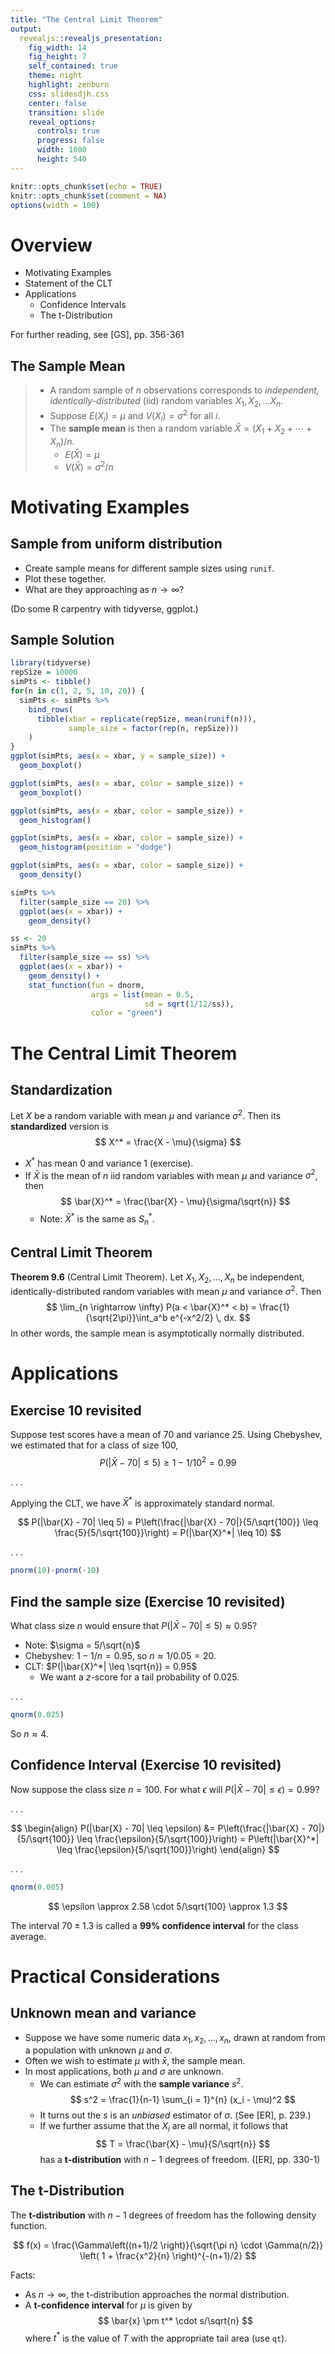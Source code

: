 ```yaml
---
title: "The Central Limit Theorem"
output: 
  revealjs::revealjs_presentation:
    fig_width: 14 
    fig_height: 7
    self_contained: true
    theme: night
    highlight: zenburn
    css: slidesdjh.css
    center: false
    transition: slide
    reveal_options:
      controls: true
      progress: false
      width: 1080
      height: 540
---
```


```r
knitr::opts_chunk$set(echo = TRUE)
knitr::opts_chunk$set(comment = NA)
options(width = 100)
```


# Overview

- Motivating Examples
- Statement of the CLT
- Applications
    - Confidence Intervals
    - The t-Distribution

For further reading, see [GS], pp. 356-361

## The Sample Mean

>- A random sample of $n$ observations corresponds to *independent, identically-distributed* (iid) random variables $X_1, X_2, \ldots X_n$. 
>- Suppose $E(X_i) = \mu$ and $V(X_i) = \sigma^2$ for all $i$.
>- The **sample mean** is then a random variable $\bar{X} = (X_1 + X_2 + \cdots + X_n)/n$.
>    - $E(\bar{X}) = \mu$
>    - $V(\bar{X}) = \sigma^2/n$

# Motivating Examples

## Sample from uniform distribution

- Create sample means for different sample sizes using `runif`.
- Plot these together.
- What are they approaching as $n\rightarrow \infty$?

(Do some R carpentry with tidyverse, ggplot.)

## Sample Solution

```r
library(tidyverse)
repSize = 10000
simPts <- tibble()
for(n in c(1, 2, 5, 10, 20)) {
  simPts <- simPts %>%
    bind_rows(
      tibble(xbar = replicate(repSize, mean(runif(n))), 
             sample_size = factor(rep(n, repSize)))
    )
}
ggplot(simPts, aes(x = xbar, y = sample_size)) +
  geom_boxplot()

ggplot(simPts, aes(x = xbar, color = sample_size)) +
  geom_boxplot()

ggplot(simPts, aes(x = xbar, color = sample_size)) +
  geom_histogram()

ggplot(simPts, aes(x = xbar, color = sample_size)) +
  geom_histogram(position = "dodge")

ggplot(simPts, aes(x = xbar, color = sample_size)) +
  geom_density()

simPts %>%
  filter(sample_size == 20) %>%
  ggplot(aes(x = xbar)) +
    geom_density()

ss <- 20
simPts %>%
  filter(sample_size == ss) %>%
  ggplot(aes(x = xbar)) +
    geom_density() +
    stat_function(fun = dnorm, 
                  args = list(mean = 0.5, 
                              sd = sqrt(1/12/ss)), 
                  color = "green")
```


# The Central Limit Theorem

## Standardization

Let $X$ be a random variable with mean $\mu$ and variance $\sigma^2$. Then its **standardized** version is
$$
X^*  = \frac{X - \mu}{\sigma}
$$

- $X^*$ has mean 0 and variance 1 (exercise).
- If $\bar{X}$ is the mean of $n$ iid random variables with mean $\mu$ and variance $\sigma^2$, then
$$
\bar{X}^* = \frac{\bar{X} - \mu}{\sigma/\sqrt{n}}
$$
    - Note: $\bar{X}^*$ is the same as $S_n^*$.
    
## Central Limit Theorem

**Theorem 9.6** (Central Limit Theorem). Let $X_1, X_2, \ldots, X_n$ be independent, identically-distributed random variables with mean $\mu$ and variance $\sigma^2$. Then
$$
\lim_{n \rightarrow \infty} P(a < \bar{X}^* < b) = \frac{1}{\sqrt{2\pi}}\int_a^b e^{-x^2/2} \, dx.
$$
In other words, the sample mean is asymptotically normally distributed.

# Applications

## Exercise 10 revisited

Suppose test scores have a mean of 70 and variance 25. Using Chebyshev, we estimated that for a class of size 100,
$$
P(|\bar{X} - 70| \leq 5) \geq 1 - 1/10^2 = 0.99
$$

. . .

Applying the CLT, we have $\bar{X}^*$ is approximately standard normal. 

$$
P(|\bar{X} - 70| \leq 5) = P\left(\frac{|\bar{X} - 70|}{5/\sqrt{100}} \leq \frac{5}{5/\sqrt{100}}\right) = P(|\bar{X}^*| \leq 10)
$$

. . .

```r
pnorm(10)-pnorm(-10)
```

## Find the sample size (Exercise 10 revisited)

What class size $n$ would ensure that $P(|\bar{X} - 70| \leq 5) \approx 0.95$? 

- Note: $\sigma = 5/\sqrt{n}$
- Chebyshev: $1 - 1/n = 0.95$, so $n \approx 1/0.05 = 20$.
- CLT: $P(|\bar{X}^*| \leq \sqrt{n}) = 0.95$
    - We want a $z$-score for a tail probability of 0.025.

. . .

```r
qnorm(0.025)
```

So $n \approx 4$.

## Confidence Interval (Exercise 10 revisited)

Now suppose the class size $n = 100$. For what $\epsilon$ will $P(|\bar{X} - 70| \leq \epsilon) = 0.99$?

. . .

$$
\begin{align}
P(|\bar{X} - 70| \leq \epsilon) &= P\left(\frac{|\bar{X} - 70|}{5/\sqrt{100}} \leq \frac{\epsilon}{5/\sqrt{100}}\right) = P\left(|\bar{X}^*| \leq \frac{\epsilon}{5/\sqrt{100}}\right)
\end{align}
$$

. . .

```r
qnorm(0.005)
```

$$
\epsilon \approx 2.58 \cdot 5/\sqrt{100} \approx 1.3
$$

The interval $70 \pm 1.3$ is called a **99% confidence interval** for the class average.

# Practical Considerations

## Unknown mean and variance

- Suppose we have some numeric data $x_1, x_2, \ldots, x_n$, drawn at random from a population with unknown $\mu$ and $\sigma$.
- Often we wish to estimate $\mu$ with $\bar{x}$, the sample mean.
- In most applications, both $\mu$ and $\sigma$ are unknown.
    - We can estimate $\sigma^2$ with the **sample variance** $s^2$.
$$
s^2 = \frac{1}{n-1} \sum_{i = 1}^{n} (x_i - \mu)^2 
$$
    - It turns out the $s$ is an *unbiased* estimator of $\sigma$. (See [ER], p. 239.)
    - If we further assume that the $X_i$ are all normal, it follows that 
      $$
      T = \frac{\bar{X} - \mu}{S/\sqrt{n}}
      $$
      has a **t-distribution** with $n-1$ degrees of freedom. ([ER], pp. 330-1)
      
## The t-Distribution

The **t-distribution** with $n-1$ degrees of freedom has the following density function.

$$
f(x) = \frac{\Gamma\left((n+1)/2 \right)}{\sqrt{\pi n} \cdot \Gamma(n/2)} \left( 1 + \frac{x^2}{n} \right)^{-(n+1)/2}
$$

Facts:

- As $n \rightarrow \infty$, the t-distribution approaches the normal distribution.
- A **t-confidence interval** for $\mu$ is given by
$$
\bar{x} \pm t^* \cdot s/\sqrt{n}
$$
where $t^*$ is the value of $T$ with the appropriate tail area (use `qt`).